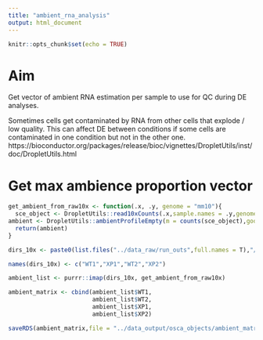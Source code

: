 ```yaml
---
title: "ambient_rna_analysis"
output: html_document
---
```


```r
knitr::opts_chunk$set(echo = TRUE)
```

# Aim
Get vector of ambient RNA estimation per sample to use for QC during DE analyses.

Sometimes cells get contaminated by RNA from other cells that explode / low quality. This can affect DE between conditions if some cells are contaminated in one condition but not in the other one. 
https://bioconductor.org/packages/release/bioc/vignettes/DropletUtils/inst/doc/DropletUtils.html

# Get max ambience proportion vector
```r

get_ambient_from_raw10x <- function(.x, .y, genome = "mm10"){
  sce_object <- DropletUtils::read10xCounts(.x,sample.names = .y,genome = genome)
ambient <- DropletUtils::ambientProfileEmpty(m = counts(sce_object),good.turing=FALSE, round=FALSE)
  return(ambient)
}


```


```r

dirs_10x <- paste0(list.files("../data_raw/run_outs",full.names = T),"/raw_feature_bc_matrix")

names(dirs_10x) <- c("WT1","XP1","WT2","XP2")

ambient_list <- purrr::imap(dirs_10x, get_ambient_from_raw10x)
```

```r
ambient_matrix <- cbind(ambient_list$WT1,
                        ambient_list$WT2,
                        ambient_list$XP1,
                        ambient_list$XP2)
```

```r
saveRDS(ambient_matrix,file = "../data_output/osca_objects/ambient_matrix.Rds")
```

